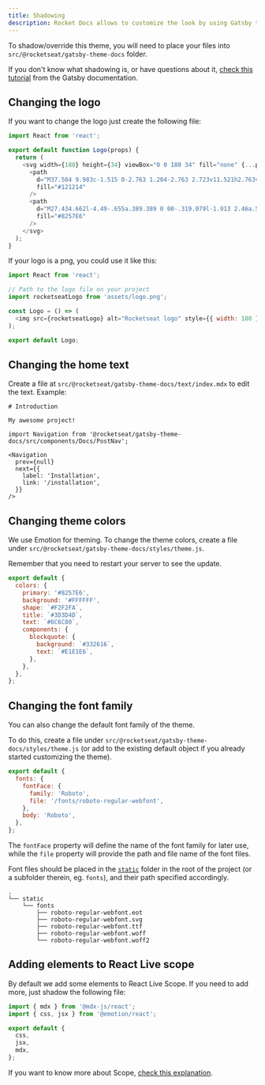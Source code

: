 ```yaml
---
title: Shadowing
description: Rocket Docs allows to customize the look by using Gatsby theme shadowing feature.
---
```


To shadow/override this theme, you will need to place your files into `src/@rocketseat/gatsby-theme-docs` folder.

If you don't know what shadowing is, or have questions about it, [check this tutorial](https://www.gatsbyjs.com/docs/themes/shadowing/) from the Gatsby documentation.

## Changing the logo

If you want to change the logo just create the following file:

```js title=src/@rocketseat/gatsby-theme-docs/components/Logo.js
import React from 'react';

export default function Logo(props) {
  return (
    <svg width={180} height={34} viewBox="0 0 180 34" fill="none" {...props}>
      <path
        d="M37.504 9.983c-1.515 0-2.763 1.204-2.763 2.723v11.521h2.763v-11.52h6.589V9.982h-6.589zM60.566 17.079V12.68c0-1.492-1.222-2.723-2.763-2.723h-8.927c-1.515 0-2.764 1.204-2.764 2.723v8.798c0 1.492 1.223 2.723 2.764 2.723h8.927c1.515 0 2.763-1.205 2.763-2.723v-4.4zm-2.763 0v4.399h-8.927V12.68h8.927v4.399zM66.093 9.983c-1.515 0-2.764 1.204-2.764 2.723v8.798c0 1.492 1.223 2.723 2.764 2.723l9.724-.13v-2.593h-9.724v-8.798h9.724v-2.592l-9.724-.131zM91.655 9.983H87.91l-5.474 5.734h-1.089V9.983h-2.763v14.218h2.763v-5.76H82.94l5.686 5.76h3.8l-7.307-7.436 6.536-6.782zM95.77 21.478V18.44l11.692-.13v-5.63c0-1.492-1.223-2.723-2.764-2.723h-8.927c-1.515 0-2.763 1.204-2.763 2.723v8.798c0 1.492 1.222 2.723 2.763 2.723l11.691-.131v-2.592H95.771zm0-8.798h8.928v3.037h-8.927V12.68zM114.396 5.82h-1.063l-1.7 2.069v2.068h-2.099v2.723l2.099-.026v8.824c0 1.493 1.222 2.723 2.763 2.723l4.464-.13v-2.593h-4.464v-8.85l4.862-.079V9.957h-4.862V5.82zM133.819 18.44c0-1.492-1.223-2.723-2.764-2.723h-6.961V12.68h9.725v-2.592l-9.725-.131c-1.514 0-2.763 1.204-2.763 2.723v3.037c0 1.493 1.222 2.723 2.763 2.723h6.961v3.038h-9.724v2.592l9.724.13c1.515 0 2.764-1.204 2.764-2.722V18.44zM148.246 9.983h-8.928c-1.514 0-2.763 1.204-2.763 2.723v8.798c0 1.492 1.222 2.723 2.763 2.723l11.691-.13v-2.593h-11.691v-3.037l11.691-.131v-5.63c0-1.518-1.222-2.723-2.763-2.723zm0 5.734h-8.928V12.68h8.928v3.037zM165.463 9.983l-11.691.13v2.593h11.691v3.037l-11.691.131v5.63c0 1.492 1.222 2.723 2.763 2.723h8.928c1.514 0 2.763-1.204 2.763-2.723v-8.798a2.759 2.759 0 00-2.763-2.723zm0 11.495h-8.928V18.44h8.928v3.038zM175.138 12.628l4.862-.079V9.957h-4.862V5.794h-1.063l-1.7 2.068v2.069h-2.099v2.723l2.099-.026v8.824c0 1.492 1.222 2.723 2.763 2.723l4.463-.131v-2.592h-4.463v-8.824z"
        fill="#121214"
      />
      <path
        d="M27.434.662l-4.49-.655a.389.389 0 00-.319.079l-1.913 2.46a.593.593 0 00-.106.55c.053.184-.106.341-.292.315l-1.568-.34a.657.657 0 00-.664.235l-6.217 7.855c-.107.157-.32.21-.505.131l-2.365-1.047a.62.62 0 00-.637.052l-1.196.812a.669.669 0 01-.664.052l-.585-.288a.666.666 0 00-.93.42l-.425 1.858c-.106.445.08.89.478 1.126l.904.55 2.896 1.754 1.408.864c.399.236.903.184 1.249-.104l2.364-2.043c.186-.157.479-.21.691-.078l.718.366a.61.61 0 00.717-.104l1.196-1.1a.618.618 0 01.69-.105l1.78.812c.266.13.585.052.771-.183l.824-1.048 6.244-7.881a.636.636 0 00-.372-1.021l-1.382-.314c-.292-.053-.425-.42-.213-.629l2.153-2.644c.212-.315.08-.655-.24-.707zM6.843 16.529c-.133-.078-.266.052-.213.183l.664 1.728c.054.131.054.262.027.393l-.585 2.252c-.026.157.027.314.133.393l1.674 1.283c.16.105.372.105.505-.026l1.754-1.52c.106-.078.239-.13.345-.156l1.993-.21c.133-.026.186-.21.053-.288l-6.35-4.032zM6.258 22.342a.43.43 0 00-.398-.052l-1.408.68c-.08.026-.133.105-.186.184l-3.003 7.305v.052c.027.026.053.053.107.053l.69-.262h.08c.027.026.053.078.027.105L.014 33.889c-.053.078.054.157.107.078l7.785-7.698a.496.496 0 00.133-.261l.159-1.99a.43.43 0 00-.133-.315l-1.807-1.361z"
        fill="#8257E6"
      />
    </svg>
  );
}
```

If your logo is a png, you could use it like this:

```js title=src/@rocketseat/gatsby-theme-docs/components/Logo.js
import React from 'react';

// Path to the logo file on your project
import rocketseatLogo from 'assets/logo.png';

const Logo = () => (
  <img src={rocketseatLogo} alt="Rocketseat logo" style={{ width: 180 }} />
);

export default Logo;
```

## Changing the home text

Create a file at `src/@rocketseat/gatsby-theme-docs/text/index.mdx` to edit the text. Example:

```mdx title=src/@rocketseat/gatsby-theme-docs/text/index.mdx
# Introduction

My awesome project!

import Navigation from '@rocketseat/gatsby-theme-docs/src/components/Docs/PostNav';

<Navigation
  prev={null}
  next={{
    label: 'Installation',
    link: '/installation',
  }}
/>
```

## Changing theme colors

We use Emotion for theming. To change the theme colors, create a file under `src/@rocketseat/gatsby-theme-docs/styles/theme.js`.

Remember that you need to restart your server to see the update.

```js title=src/@rocketseat/gatsby-theme-docs/styles/theme.js
export default {
  colors: {
    primary: '#8257E6',
    background: '#FFFFFF',
    shape: `#F2F2FA`,
    title: `#3D3D4D`,
    text: `#6C6C80`,
    components: {
      blockquote: {
        background: `#332616`,
        text: `#E1E1E6`,
      },
    },
  },
};
```

## Changing the font family

You can also change the default font family of the theme.

To do this, create a file under `src/@rocketseat/gatsby-theme-docs/styles/theme.js` (or add to the existing default object if you already started customizing the theme).

```js title=src/@rocketseat/gatsby-theme-docs/styles/theme.js
export default {
  fonts: {
    fontFace: {
      family: 'Roboto',
      file: '/fonts/roboto-regular-webfont',
    },
    body: 'Roboto',
  },
};
```

The `fontFace` property will define the name of the font family for later use, while the `file` property will provide the path and file name of the font files.

Font files should be placed in the [`static`](https://www.gatsbyjs.com/docs/how-to/images-and-media/static-folder/) folder in the root of the project (or a subfolder therein, eg. `fonts`), and their path specified accordingly.

```
.
└── static
    └── fonts
        ├── roboto-regular-webfont.eot
        ├── roboto-regular-webfont.svg
        ├── roboto-regular-webfont.ttf
        ├── roboto-regular-webfont.woff
        └── roboto-regular-webfont.woff2
```

## Adding elements to React Live scope

By default we add some elements to React Live Scope. If you need to add more, just
shadow the following file:

```js title=src/@rocketseat/gatsby-theme-docs/components/Code/LiveCodeScope.js
import { mdx } from '@mdx-js/react';
import { css, jsx } from '@emotion/react';

export default {
  css,
  jsx,
  mdx,
};
```

If you want to know more about Scope, [check this explanation](https://github.com/FormidableLabs/react-live#how-does-the-scope-work).
